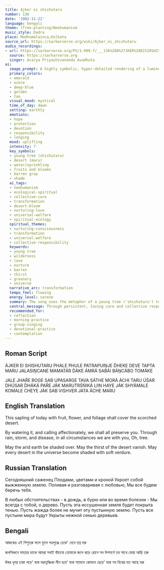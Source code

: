 ```yaml
---
title: Ajker ei shishutaru
number: 136
date: '1982-11-22'
language: bengali
theme: (Tree-planting)Neohumanism
music_style: Dadra
place: Madhumalainca,Kolkata
source_url: https://sarkarverse.org/wiki/Ajker_ei_shishutaru
audio_recordings:
- url: https://sarkarverse.org/PS/1-999-f/___136%20A%27JKER%20EI%20SHISHU%20TARU.mp3
  source: https://sarkarverse.org
  singer: Acarya Priyashivananda Avadhuta
ai:
  image_prompt: A highly symbolic, hyper-detailed rendering of a luminous, vibrant young sapling emerging powerfully from a vast, cracked, ochre-colored desert landscape. Ethereal hands, bathed in soft golden light, gently shower the roots with iridescent, deep-blue water, symbolizing collective love (mamatá) and protection. The image captures the dynamic contrast between the desolate barrenness and the promise of future emerald abundance, representing transformation and hope.
  primary_colors:
  - emerald
  - ochre
  - deep-blue
  - golden
  - tan
  visual_mood: mystical
  time_of_day: dawn
  setting: earthly
  emotions:
  - hope
  - protection
  - devotion
  - responsibility
  - longing
  mood: uplifting
  intensity: 7
  key_symbols:
  - young tree (shishutaru)
  - desert (maru)
  - water/sprinkling
  - fruits and blooms
  - barren gray
  - shade
  ai_tags:
  - neohumanism
  - ecological-spiritual
  - collective-care
  - transformation
  - desert-bloom
  - nurturing-love
  - universal-welfare
  - spiritual-ecology
  spiritual_themes:
  - nurturing-consciousness
  - transformation
  - universal-welfare
  - collective-responsibility
  keywords:
  - young tree
  - wilderness
  - love
  - nurture
  - barren
  - thirst
  - greenery
  - universe
  narrative_arc: transformation
  tempo_feel: flowing
  energy_level: serene
  summary: The song uses the metaphor of a young tree ('shishutaru') to represent potential life and hope, standing against the world's 'deserts'—both ecological and spiritual wastelands. It is an affirmation of the collective human responsibility to nurture this potential with persistent love and care, protecting it from all adversities (storms, illness, neglect). The ultimate goal is the transformation of all barrenness into universally shared abundance, shade, and tenderness.
  central_message: Through persistent, loving care and collective responsibility, humanity can transform barrenness and suffering into universal abundance and enduring welfare.
  recommended_for:
  - reflection
  - morning-practice
  - group-singing
  - devotional-practice
  - contemplation
---
```


## Roman Script

ÁJKER EI SHISHUTARU
PHALE PHULE PATRAPUIṊJE
D́HEKE DEVE TAPTA MARU
JALASIṊCANE MAMATÁR D́ÁKE
ÁMRÁ SABÁI BÁṊCÁBO TOMÁKE

JALE JHAŔE ROGE SAB UPASARGE
TAVA SÁTHE MORÁ ÁCHI TARU
ÚŚAR DHÚSAR D́HÁKÁ PAŔE JÁK
MARUTRŚŃIKÁ LIIN HAYE JÁK
SHYÁMALE KOMALE CHEYE JÁK SAB
VISHVER JATA ÁCHE MARU

## English Translation

This sapling of today
with fruit, flower, and foliage
shall cover the scorched desert.

By watering it, and calling affectionately,
we shall all preserve you.
Through rain, storm, and disease,
in all circumstances
we are with you, Oh, tree.

May the arid earth be shaded over.
May the thirst of the desert vanish.
May every desert in the universe
become shaded with soft verdure.

## Russian Translation

Сегодняшний саженец
Плодами, цветами и кроной
Укроет собой выжженную землю.
Поливая и разговаривая с любовью,
Мы все будем беречь тебя.

В любых обстоятельствах - в дождь,
в бурю или во время болезни -
Мы всегда с тобой, о дерево.
Пусть эта иссушенная земля будет покрыта тенью.
Пусть жажда более не мучит эту пустынную землю.
Пусть все пустыни мира будут
Укрыты нежной сенью деревьев.

## Bengali

আজকের এই শিশুতরু 
ফলে ফুলে পত্রপুঞ্জে 
ঢেকে' দেবে তপ্ত মরু

জলসিঞ্চনে মমতার ডাকে 
আমরা সবাই বাঁচাবো তোমাকে
জলে ঝড়ে রোগে সব উপসর্গে 
তব সাথে মোরা আছি তরু

ঊষর ধূসর ঢাকা পড়ে' যাক 
মরুতৃষ্ণিকা লীন হয়ে' যাক
শ্যামলে কোমলে ছেয়ে' যাক সব 
বিশ্বের যত আছে মরু
